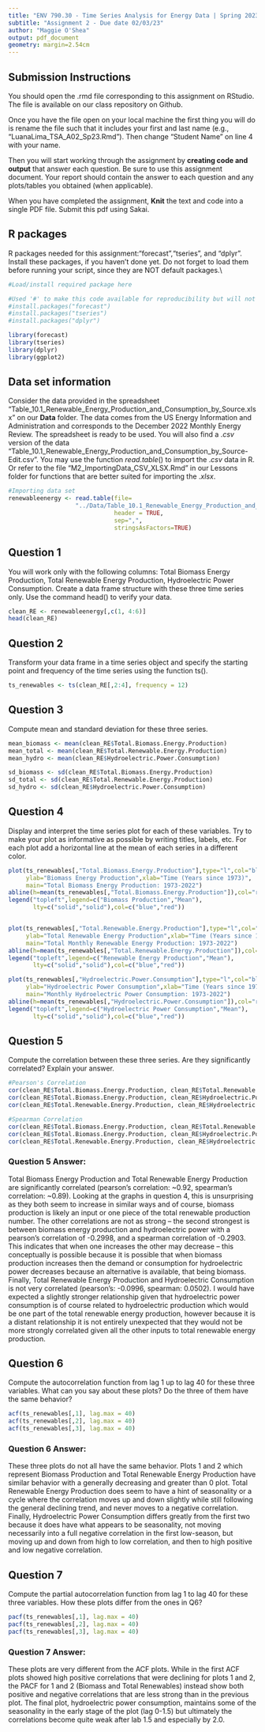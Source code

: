 ```yaml
---
title: "ENV 790.30 - Time Series Analysis for Energy Data | Spring 2023"
subtitle: "Assignment 2 - Due date 02/03/23"
author: "Maggie O'Shea"
output: pdf_document
geometry: margin=2.54cm
---
```


## Submission Instructions

You should open the .rmd file corresponding to this assignment on RStudio. The file is available on our class repository on Github.   

Once you have the file open on your local machine the first thing you will do is rename the file such that it includes your first and last name (e.g., "LuanaLima_TSA_A02_Sp23.Rmd"). Then change "Student Name" on line 4 with your name. 

Then you will start working through the assignment by  **creating code and output** that answer each question. Be sure to use this assignment document. Your report should contain the answer to each question and any plots/tables you obtained (when applicable).

When you have completed the assignment, **Knit** the text and code into a single PDF file. Submit this pdf using Sakai. 

## R packages

R packages needed for this assignment:"forecast","tseries", and "dplyr". Install these packages, if you haven't done yet. Do not forget to load them before running your script, since they are NOT default packages.\\

```r
#Load/install required package here

#Used '#' to make this code available for reproducibility but will not run every time I use the script.
#install.packages("forecast")
#install.packages("tseries")
#install.packages("dplyr")

library(forecast)
library(tseries)
library(dplyr)
library(ggplot2)
```


## Data set information  

Consider the data provided in the spreadsheet "Table_10.1_Renewable_Energy_Production_and_Consumption_by_Source.xlsx" on our **Data** folder. The data comes from the US Energy Information and Administration and corresponds to the December 2022 Monthly Energy Review. The spreadsheet is ready to be used. You will also find a $.csv$ version of the data "Table_10.1_Renewable_Energy_Production_and_Consumption_by_Source-Edit.csv". You may use the function $read.table()$ to import the $.csv$ data in R. Or refer to the file "M2_ImportingData_CSV_XLSX.Rmd" in our Lessons folder for functions that are better suited for importing the $.xlsx$.

```r
#Importing data set
renewableenergy <- read.table(file=
                   "../Data/Table_10.1_Renewable_Energy_Production_and_Consumption_by_Source-Edit.csv", 
                              header = TRUE, 
                              sep=",", 
                              stringsAsFactors=TRUE)
```


## Question 1
You will work only with the following columns: Total Biomass Energy Production, Total Renewable Energy Production, Hydroelectric Power Consumption. Create a data frame structure with these three time series only. Use the command head() to verify your data.

```r
clean_RE <- renewableenergy[,c(1, 4:6)]
head(clean_RE)
```


## Question 2
Transform your data frame in a time series object and specify the starting point and frequency of the time series using the function ts().

```r
ts_renewables <- ts(clean_RE[,2:4], frequency = 12)
```


## Question 3
Compute mean and standard deviation for these three series.

```r
mean_biomass <- mean(clean_RE$Total.Biomass.Energy.Production)
mean_total <- mean(clean_RE$Total.Renewable.Energy.Production)
mean_hydro <- mean(clean_RE$Hydroelectric.Power.Consumption)

sd_biomass <- sd(clean_RE$Total.Biomass.Energy.Production)
sd_total <- sd(clean_RE$Total.Renewable.Energy.Production)
sd_hydro <- sd(clean_RE$Hydroelectric.Power.Consumption)

```


## Question 4
Display and interpret the time series plot for each of these variables. Try to make your plot as informative as possible by writing titles, labels, etc. For each plot add a horizontal line at the mean of each series in a different color.

```r
plot(ts_renewables[,"Total.Biomass.Energy.Production"],type="l",col="blue",
     ylab="Biomass Energy Production",xlab="Time (Years since 1973)", 
     main="Total Biomass Energy Production: 1973-2022") 
abline(h=mean(ts_renewables[,"Total.Biomass.Energy.Production"]),col="red")
legend("topleft",legend=c("Biomass Production","Mean"), 
       lty=c("solid","solid"),col=c("blue","red"))


plot(ts_renewables[,"Total.Renewable.Energy.Production"],type="l",col="blue",
     ylab="Total Renewable Energy Production",xlab="Time (Years since 1973)", 
     main="Total Monthly Renewable Energy Production: 1973-2022") 
abline(h=mean(ts_renewables[,"Total.Renewable.Energy.Production"]),col="red")
legend("topleft",legend=c("Renewable Energy Production","Mean"), 
       lty=c("solid","solid"),col=c("blue","red"))

plot(ts_renewables[,"Hydroelectric.Power.Consumption"],type="l",col="blue",
     ylab="Hydroelectric Power Consumption",xlab="Time (Years since 1973)", 
     main="Monthly Hydroelectric Power Consumption: 1973-2022") 
abline(h=mean(ts_renewables[,"Hydroelectric.Power.Consumption"]),col="red")
legend("topleft",legend=c("Hydroelectric Power Consumption","Mean"),
       lty=c("solid","solid"),col=c("blue","red"))

```


## Question 5
Compute the correlation between these three series. Are they significantly correlated? Explain your answer.

```r
#Pearson's Correlation
cor(clean_RE$Total.Biomass.Energy.Production, clean_RE$Total.Renewable.Energy.Production)
cor(clean_RE$Total.Biomass.Energy.Production, clean_RE$Hydroelectric.Power.Consumption)
cor(clean_RE$Total.Renewable.Energy.Production, clean_RE$Hydroelectric.Power.Consumption)

#Spearman Correlation
cor(clean_RE$Total.Biomass.Energy.Production, clean_RE$Total.Renewable.Energy.Production, method = "spearman")
cor(clean_RE$Total.Biomass.Energy.Production, clean_RE$Hydroelectric.Power.Consumption, method = "spearman")
cor(clean_RE$Total.Renewable.Energy.Production, clean_RE$Hydroelectric.Power.Consumption, method = "spearman")
```
### **Question 5 Answer:** 

Total Biomass Energy Production and Total Renewable Energy Production are significantly correlated (pearson's correlation: ~0.92, spearman's correlation: ~0.89). Looking at the graphs in question 4, this is unsurprising as they both seem to increase in similar ways and of course, biomass production is likely an input or one piece of the total renewable production number. The other correlations are not as strong -- the second strongest is between biomass energy production and hydroelectric power with a pearson's correlation of -0.2998, and a spearman correlation of -0.2903. This indicates that when one increases the other may decrease -- this conceptually is possible because it is possible that when biomass production increases then the demand or consumption for hydroelectric power decreases because an alternative is available, that being biomass. Finally, Total Renewable Energy Production and Hydroelectric Consumption is not very correlated (pearson's: -0.0996, spearman: 0.0502). I would have expected a slightly stronger relationship given that hydroelectric power consumption is of course related to hydroelectric production which would be one part of the total renewable energy production, however because it is a distant relationship it is not entirely unexpected that they would not be more strongly correlated given all the other inputs to total renewable energy production.

## Question 6
Compute the autocorrelation function from lag 1 up to lag 40 for these three variables. What can you say about these plots? Do the three of them have the same behavior?

```r
acf(ts_renewables[,1], lag.max = 40)
acf(ts_renewables[,2], lag.max = 40)
acf(ts_renewables[,3], lag.max = 40)

```
### **Question 6 Answer:** 

These three plots do not all have the same behavior. Plots 1 and 2 which represent Biomass Production and Total Renewable Energy Production have similar behavior with a generally decreasing and greater than 0 plot. Total Renewable Energy Production does seem to have a hint of seasonality or a cycle where the correlation moves up and down slightly while still following the general declining trend, and never moves to a negative correlation. Finally, Hydroelectric Power Consumption differs greatly from the first two because it does have what appears to be seasonality, not moving necessarily into a full negative correlation in the first low-season, but moving up and down from high to low correlation, and then to high positive and low negative correlation. 

## Question 7
Compute the partial autocorrelation function from lag 1 to lag 40 for these three variables. How these plots differ from the ones in Q6?

```r
pacf(ts_renewables[,1], lag.max = 40)
pacf(ts_renewables[,2], lag.max = 40)
pacf(ts_renewables[,3], lag.max = 40)
```
### **Question 7 Answer:** 

These plots are very different from the ACF plots. While in the first ACF plots showed high positive correlations that were declining for plots 1 and 2, the PACF for 1 and 2 (Biomass and Total Renewables) instead show both positive and negative correlations that are less strong than in the previous plot. The final plot, hydroelectric power consumption, maintains some of the seasonality in the early stage of the plot (lag 0-1.5) but ultimately the correlations become quite weak after lab 1.5 and especially by 2.0. 

